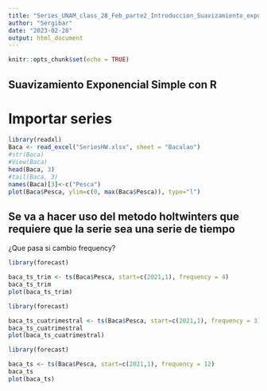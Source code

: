```yaml
---
title: "Series_UNAM_class_28_Feb_parte2_Introduccion_Suavizamiento_exponencial_simple"
author: "Sergibar"
date: "2023-02-28"
output: html_document
---
```


```r
knitr::opts_chunk$set(echo = TRUE)
```

## Suavizamiento Exponencial Simple con R 

# Importar series

```r
library(readxl)
Baca <- read_excel("SeriesHW.xlsx", sheet = "Bacalao")
#str(Baca)
#View(Baca)
head(Baca, 3)
#tail(Baca, 3)
names(Baca)[3]<-c("Pesca")
plot(Baca$Pesca, ylim=c(0, max(Baca$Pesca)), type="l")
```




## Se va a hacer uso del metodo holtwinters que requiere que la serie sea una serie de tiempo

¿Que pasa si cambio frequency? 

```r
library(forecast)

baca_ts_trim <- ts(Baca$Pesca, start=c(2021,1), frequency = 4)
baca_ts_trim
plot(baca_ts_trim)

```


```r
library(forecast)

baca_ts_cuatrimestral <- ts(Baca$Pesca, start=c(2021,1), frequency = 3)
baca_ts_cuatrimestral
plot(baca_ts_cuatrimestral)

```



```r
library(forecast)

baca_ts <- ts(Baca$Pesca, start=c(2021,1), frequency = 12)
baca_ts
plot(baca_ts)

```







